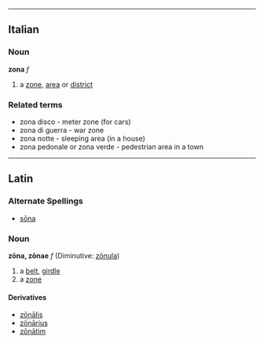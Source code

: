 ----
==Italian==
===Noun===
'''zona''' ''f''
#a [[zone]], [[area]] or [[district]]
===Related terms===
* zona disco - meter zone (for cars)
* zona di guerra - war zone
* zona notte - sleeping area (in a house)
* zona pedonale or zona verde - pedestrian area in a town

----
==Latin==
===Alternate Spellings===
*[[sona|sōna]]
===Noun===
'''zōna, zōnae''' ''f'' (Diminutive: [[zonula|zōnula]])

#a [[belt]], [[girdle]]
#a [[zone]]

====Derivatives====
*[[zonalis|zōnālis]]
*[[zonarius|zōnārius]]
*[[zonatim|zōnātim]]